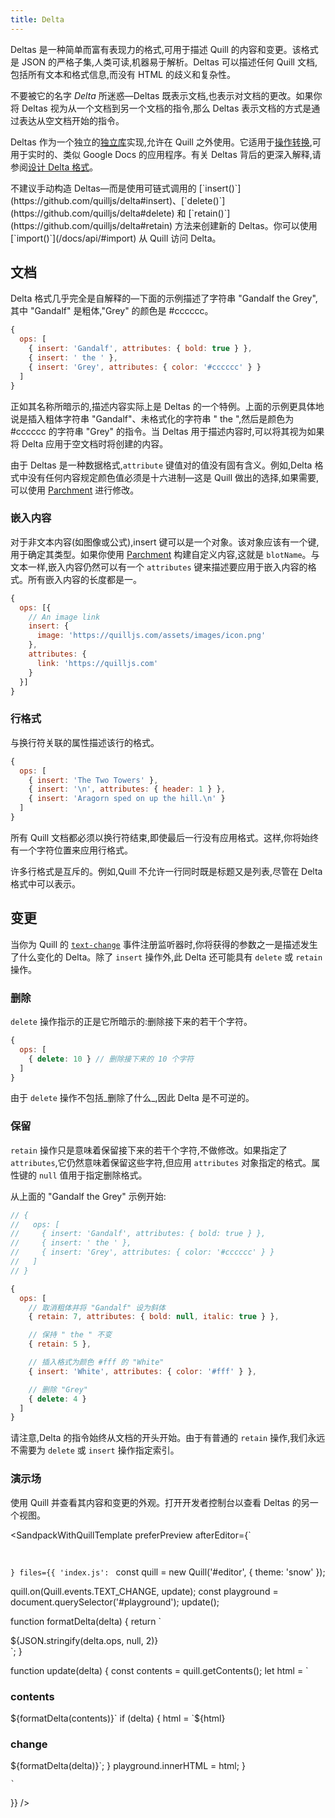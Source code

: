 ```yaml
---
title: Delta
---
```


Deltas 是一种简单而富有表现力的格式,可用于描述 Quill 的内容和变更。该格式是 JSON 的严格子集,人类可读,机器易于解析。Deltas 可以描述任何 Quill 文档,包括所有文本和格式信息,而没有 HTML 的歧义和复杂性。

<Hint>
不要被它的名字 <em>Delta</em> 所迷惑&mdash;Deltas 既表示文档,也表示对文档的更改。如果你将 Deltas 视为从一个文档到另一个文档的指令,那么 Deltas 表示文档的方式是通过表达从空文档开始的指令。
</Hint>

Deltas 作为一个独立的[独立库](https://github.com/quilljs/delta/)实现,允许在 Quill 之外使用。它适用于[操作转换](https://en.wikipedia.org/wiki/Operational_transformation),可用于实时的、类似 Google Docs 的应用程序。有关 Deltas 背后的更深入解释,请参阅[设计 Delta 格式](/guides/designing-the-delta-format/)。

<Hint>
不建议手动构造 Deltas&mdash;而是使用可链式调用的 [`insert()`](https://github.com/quilljs/delta#insert)、[`delete()`](https://github.com/quilljs/delta#delete) 和 [`retain()`](https://github.com/quilljs/delta#retain) 方法来创建新的 Deltas。你可以使用 [`import()`](/docs/api/#import) 从 Quill 访问 Delta。
</Hint>

## 文档

Delta 格式几乎完全是自解释的&mdash;下面的示例描述了字符串 "Gandalf the Grey",其中 "Gandalf" 是粗体,"Grey" 的颜色是 #cccccc。

```javascript
{
  ops: [
    { insert: 'Gandalf', attributes: { bold: true } },
    { insert: ' the ' },
    { insert: 'Grey', attributes: { color: '#cccccc' } }
  ]
}
```

正如其名称所暗示的,描述内容实际上是 Deltas 的一个特例。上面的示例更具体地说是插入粗体字符串 "Gandalf"、未格式化的字符串 " the ",然后是颜色为 #cccccc 的字符串 "Grey" 的指令。当 Deltas 用于描述内容时,可以将其视为如果将 Delta 应用于空文档时将创建的内容。

由于 Deltas 是一种数据格式,`attribute` 键值对的值没有固有含义。例如,Delta 格式中没有任何内容规定颜色值必须是十六进制&mdash;这是 Quill 做出的选择,如果需要,可以使用 [Parchment](https://github.com/quilljs/parchment/) 进行修改。

### 嵌入内容

对于非文本内容(如图像或公式),insert 键可以是一个对象。该对象应该有一个键,用于确定其类型。如果你使用 [Parchment](https://github.com/quilljs/parchment/) 构建自定义内容,这就是 `blotName`。与文本一样,嵌入内容仍然可以有一个 `attributes` 键来描述要应用于嵌入内容的格式。所有嵌入内容的长度都是一。

```javascript
{
  ops: [{
    // An image link
    insert: {
      image: 'https://quilljs.com/assets/images/icon.png'
    },
    attributes: {
      link: 'https://quilljs.com'
    }
  }]
}
```

### 行格式

与换行符关联的属性描述该行的格式。

```javascript
{
  ops: [
    { insert: 'The Two Towers' },
    { insert: '\n', attributes: { header: 1 } },
    { insert: 'Aragorn sped on up the hill.\n' }
  ]
}
```

所有 Quill 文档都必须以换行符结束,即使最后一行没有应用格式。这样,你将始终有一个字符位置来应用行格式。

许多行格式是互斥的。例如,Quill 不允许一行同时既是标题又是列表,尽管在 Delta 格式中可以表示。

## 变更

当你为 Quill 的 [`text-change`](/docs/api/#text-change) 事件注册监听器时,你将获得的参数之一是描述发生了什么变化的 Delta。除了 `insert` 操作外,此 Delta 还可能具有 `delete` 或 `retain` 操作。

### 删除

`delete` 操作指示的正是它所暗示的:删除接下来的若干个字符。

```javascript
{
  ops: [
    { delete: 10 } // 删除接下来的 10 个字符
  ]
}
```

由于 `delete` 操作不包括_删除了什么_,因此 Delta 是不可逆的。

### 保留

`retain` 操作只是意味着保留接下来的若干个字符,不做修改。如果指定了 `attributes`,它仍然意味着保留这些字符,但应用 `attributes` 对象指定的格式。属性键的 `null` 值用于指定删除格式。

从上面的 "Gandalf the Grey" 示例开始:

```javascript
// {
//   ops: [
//     { insert: 'Gandalf', attributes: { bold: true } },
//     { insert: ' the ' },
//     { insert: 'Grey', attributes: { color: '#cccccc' } }
//   ]
// }

{
  ops: [
    // 取消粗体并将 "Gandalf" 设为斜体
    { retain: 7, attributes: { bold: null, italic: true } },

    // 保持 " the " 不变
    { retain: 5 },

    // 插入格式为颜色 #fff 的 "White"
    { insert: 'White', attributes: { color: '#fff' } },

    // 删除 "Grey"
    { delete: 4 }
  ]
}
```

请注意,Delta 的指令始终从文档的开头开始。由于有普通的 `retain` 操作,我们永远不需要为 `delete` 或 `insert` 操作指定索引。

### 演示场

使用 Quill 并查看其内容和变更的外观。打开开发者控制台以查看 Deltas 的另一个视图。

<SandpackWithQuillTemplate
  preferPreview
  afterEditor={`
  <pre id="playground" style="font-size: 12px">
  </pre>
  `}
  files={{
    'index.js': `
const quill = new Quill('#editor', { theme: 'snow' });

quill.on(Quill.events.TEXT_CHANGE, update);
const playground = document.querySelector('#playground');
update();

function formatDelta(delta) {
  return \`<div>\${JSON.stringify(delta.ops, null, 2)}</div>\`;
}

function update(delta) {
  const contents = quill.getContents();
  let html = \`<h3>contents</h3>\${formatDelta(contents)}\`
  if (delta) {
    html = \`\${html}<h3>change</h3>\${formatDelta(delta)}\`;
  }
  playground.innerHTML = html;
}

    `
  }}
/>
